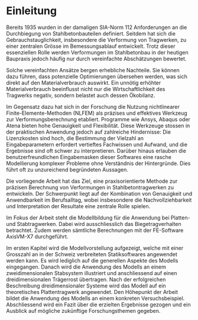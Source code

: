 # Einleitung 

Bereits 1935 wurden in der damaligen SIA-Norm 112 Anforderungen an die Durchbiegung von Stahlbetonbauteilen definiert. Seitdem hat sich die Gebrauchstauglichkeit, insbesondere die Verformung von Tragwerken, zu einer zentralen Grösse im Bemessungsablauf entwickelt. Trotz dieser essenziellen Rolle werden Verformungen im Stahlbetonbau in der heutigen Baupraxis jedoch häufig nur durch vereinfachte Abschätzungen bewertet.

Solche vereinfachten Ansätze bergen erhebliche Nachteile. Sie können dazu führen, dass potenzielle Optimierungen übersehen werden, was sich direkt auf den Materialverbrauch auswirkt. Ein unnötig erhöhter Materialverbrauch beeinflusst nicht nur die Wirtschaftlichkeit des Tragwerks negativ, sondern belastet auch dessen Ökobilanz.

Im Gegensatz dazu hat sich in der Forschung die Nutzung nichtlinearer Finite-Elemente-Methoden (NLFEM) als präzises und effektives Werkzeug zur Verformungsberechnung etabliert. Programme wie Ansys, Abaqus oder Atena bieten hohe Genauigkeit und Flexibilität. Diese Werkzeuge stossen in der praktischen Anwendung jedoch auf zahlreiche Hindernisse: Die Lizenzkosten sind hoch, die Bestimmung der Vielzahl an Eingabeparametern erfordert vertieftes Fachwissen und  Aufwand, und die Ergebnisse sind oft schwer zu interpretieren. Darüber hinaus erlauben die benutzerfreundlichen Eingabemasken dieser Softwares eine rasche Modellierung komplexer Probleme ohne Verständnis der Hintergründe. Dies führt oft zu unzureichend begründeten Aussagen.

Die vorliegende Arbeit hat das Ziel, eine praxisorientierte Methode zur präzisen Berechnung von Verformungen in Stahlbetontragwerken zu entwickeln. Der Schwerpunkt liegt auf der Kombination von Genauigkeit und Anwendbarkeit im Berufsalltag, wobei insbesondere die Nachvollziehbarkeit und Interpretation der Resultate eine zentrale Rolle spielen. 

Im Fokus der Arbeit steht die Modellbildung für die Anwendung bei Platten- und Stabtragwerken. Dabei wird ausschliesslich das Biegetragverhalten betrachtet. Zudem werden sämtliche Berechnungen mit der FE-Software AxisVM-X7 durchgeführt.

Im ersten Kapitel wird die Modellvorstellung aufgezeigt, welche mit einer Grosszahl an in der Schweiz verbreiteten Statiksoftwares angewendet werden kann. Es wird lediglich auf die generellen Aspekte des Modells eingegangen. Danach wird die Anwendung des Modells an einem zweidimensionalen Stabsystem illustriert und anschliessend auf einen dreidimensionalen Trägerrost übertragen. Nach der erfolgreichen Beschreibung dreidimensionaler Systeme wird das Modell auf ein theoretisches Plattentragwerk angewendet. Den Höhepunkt der Arbeit bildet die Anwendung des Modells an einem konkreten Versuchsbeispiel. Abschliessend wird ein Fazit über die erzielten Ergebnisse gezogen und ein Ausblick auf mögliche zukünftige Forschungsthemen gegeben.

